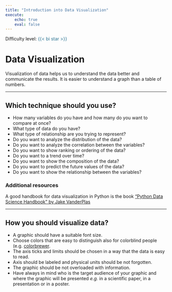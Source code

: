 ```yaml
---
title: "Introduction into Data Visualization"
execute:
    echo: true
    eval: false
--- 
```

Difficulty level: <span style="color:#2B7492">{{< bi star >}} </span>

# Data Visualization {.unnumbered}



Visualization of data helps us to understand the data better and communicate the results.
It is easier to understand a graph than a table of numbers. 

---

## Which technique should you use? {.unnumbered}


- How many variables do you have and how many do you want to compare at once?
- What type of data do you have?
- What type of relationship are you trying to represent?
- Do you want to analyze the distribution of the data?
- Do you want to analyze the correlation between the variables?
- Do you want to show ranking or ordering of the data?
- Do you want to a trend over time?
- Do you want to show the composition of the data?
- Do you want to predict the future values of the data?
- Do you want to show the relationship between the variables?


### Additional resources {.unnumbered}

A good handbook for data visualization in Python is the book ["Python Data Science Handbook" by Jake VanderPlas](https://jakevdp.github.io/PythonDataScienceHandbook/04.00-introduction-to-matplotlib.html)


---

## How you should visualize data? {.unnumbered}


- A graphic should have a suitable font size.
- Choose colors that are easy to distinguish also for colorblind people (e.g. [colorbrewer](https://colorbrewer2.org/).
- The axis ticks and limits should be chosen in a way that the data is easy to read.
- Axis should be labeled and physical units should be not forgotten.
- The graphic should be not overloaded with information.
- Have always in mind who is the target audience of your graphic and where the graphic will be presented *e.g.* in a scientific paper, in a presentation or in a poster.


